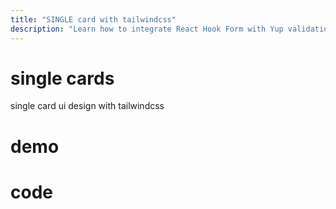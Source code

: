 ```yaml
---
title: "SINGLE card with tailwindcss"
description: "Learn how to integrate React Hook Form with Yup validation in a practical product entry form example."
---
```


# single cards 
single card ui design with tailwindcss

# demo

<DemoPreview name="card-single" />

# code 

<CodeGroup>
    <CodeBlock
      language="typescript" 
      title="SingleCard.tsx"
      maxHeight={200}
      content_file_path="/code/cards/single-card.txt"
      showLineNumbers
    />
    <CodeBlock
      language="typescript" 
      title="HowImplement.tsx"
      maxHeight={200}
      content_file_path="/code/cards/single-card-how.txt"
      showLineNumbers
    />
</CodeGroup>